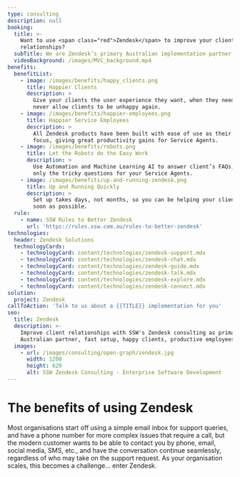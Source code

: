 ```yaml
---
type: consulting
description: null
booking:
  title: >-
    Want to use <span class="red">Zendesk</span> to improve your client
    relationships?
  subTitle: We are Zendesk’s primary Australian implementation partner
  videoBackground: /images/MVC_background.mp4
benefits:
  benefitList:
    - image: /images/benefits/happy_clients.png
      title: Happier Clients
      description: >
        Give your clients the user experience they want, when they need it, and
        never allow clients to be unhappy again.
    - image: /images/benefits/happier-employees.png
      title: Happier Service Employees
      description: >
        All Zendesk products have been built with ease of use as their main
        focus, giving great productivity gains for Service Agents.
    - image: /images/benefits/robots.png
      title: Let the Robots do the Easy Work
      description: >
        Use Automation and Machine Learning AI to answer client’s FAQs, keeping
        only the tricky questions for your Service Agents.
    - image: /images/benefits/up-and-running-zendesk.png
      title: Up and Running Quickly
      description: >
        Set up takes days, not months, so you can be helping your clients as
        soon as possible.
  rule:
    - name: SSW Rules to Better Zendesk
      url: 'https://rules.ssw.com.au/rules-to-better-zendesk'
technologies:
  header: Zendesk Solutions
  technologyCards:
    - technologyCard: content/technologies/zendesk-support.mdx
    - technologyCard: content/technologies/zendesk-chat.mdx
    - technologyCard: content/technologies/zendesk-guide.mdx
    - technologyCard: content/technologies/zendesk-talk.mdx
    - technologyCard: content/technologies/zendesk-explore.mdx
    - technologyCard: content/technologies/zendesk-connect.mdx
solution:
  project: Zendesk
callToAction: 'Talk to us about a {{TITLE}} implementation for you'
seo:
  title: Zendesk
  description: >-
    Improve client relationships with SSW's Zendesk consulting as primary
    Australian partner, fast setup, happy clients, productive employees.
  images:
    - url: /images/consulting/open-graph/zendesk.jpg
      width: 1200
      height: 629
      alt: SSW Zendesk Consulting - Enterprise Software Development
---
```


# The benefits of using **Zendesk**

<VideoEmbed url="https://www.youtube.com/watch?v=K1HlAsW1RiA" />

Most organisations start off using a simple email inbox for support queries, and have a phone number for more complex issues that require a call, but the modern customer wants to be able to contact you by phone, email, social media, SMS, etc., and have the conversation continue seamlessly, regardless of who may take on the support request. As your organisation scales, this becomes a challenge… enter Zendesk.
